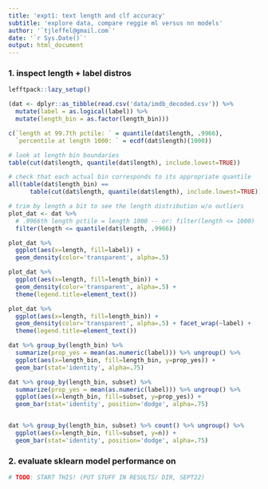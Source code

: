 ```yaml
---
title: 'expt1: text length and clf accuracy'
subtitle: 'explore data, compare reggie ml versus nn models'
author: '`tjleffel@gmail.com`'
date: '`r Sys.Date()`'
output: html_document
---
```



### 1. inspect length + label distros 

```r
lefftpack::lazy_setup()

(dat <- dplyr::as_tibble(read.csv('data/imdb_decoded.csv')) %>% 
  mutate(label = as.logical(label)) %>% 
  mutate(length_bin = as.factor(length_bin)))

c(`length at 99.7th pctile: ` = quantile(dat$length, .9966), 
  `percentile at length 1000: ` = ecdf(dat$length)(1000))
```


```r
# look at length bin boundaries 
table(cut(dat$length, quantile(dat$length), include.lowest=TRUE))

# check that each actual bin corresponds to its appropriate quantile 
all(table(dat$length_bin) == 
      table(cut(dat$length, quantile(dat$length), include.lowest=TRUE)))
```


```r
# trim by length a bit to see the length distribution w/o outliers 
plot_dat <- dat %>% 
  # .9966th length pctile = length 1000 -- or: filter(length <= 1000)
  filter(length <= quantile(dat$length, .9966)) 
```


```r
plot_dat %>% 
  ggplot(aes(x=length, fill=label)) + 
  geom_density(color='transparent', alpha=.5)

plot_dat %>% 
  ggplot(aes(x=length, fill=length_bin)) + 
  geom_density(color='transparent', alpha=.5) + 
  theme(legend.title=element_text())
```


```r
plot_dat %>% 
  ggplot(aes(x=length, fill=length_bin)) + 
  geom_density(color='transparent', alpha=.5) + facet_wrap(~label) + 
  theme(legend.title=element_text())
```


```r
dat %>% group_by(length_bin) %>% 
  summarize(prop_yes = mean(as.numeric(label))) %>% ungroup() %>% 
  ggplot(aes(x=length_bin, fill=length_bin, y=prop_yes)) + 
  geom_bar(stat='identity', alpha=.75)
```

```r
dat %>% group_by(length_bin, subset) %>% 
  summarize(prop_yes = mean(as.numeric(label))) %>% ungroup() %>% 
  ggplot(aes(x=length_bin, fill=subset, y=prop_yes)) + 
  geom_bar(stat='identity', position='dodge', alpha=.75)


dat %>% group_by(length_bin, subset) %>% count() %>% ungroup() %>% 
  ggplot(aes(x=length_bin, fill=subset, y=n)) + 
  geom_bar(stat='identity', position='dodge', alpha=.75)

```



### 2. evaluate sklearn model performance on 

```r
# TODO: START THIS! (PUT STUFF IN RESULTS/ DIR, SEPT22)


```


